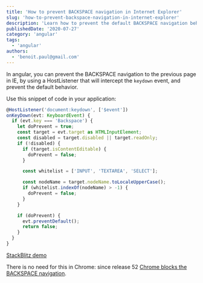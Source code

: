 ```yaml
---
title: 'How to prevent BACKSPACE navigation in Internet Explorer'
slug: 'how-to-prevent-backspace-navigation-in-internet-explorer'
description: 'Learn how to prevent the default BACKSPACE navigation behavior in Internet Explorer, in Angular'
publishedDate: '2020-07-27'
category: 'angular'
tags:
  - 'angular'
authors:
  - 'benoit.paul@gmail.com'
---
```


In angular, you can prevent the BACKSPACE navigation to the previous page in IE, by using a HostListener that will intercept the `keydown` event, and prevent the default behavior.

Use this snippet of code in your application:

```typescript
@HostListener('document:keydown', ['$event'])
onKeyDown(evt: KeyboardEvent) {
  if (evt.key === 'Backspace') {
    let doPrevent = true;
    const target = evt.target as HTMLInputElement;
    const disabled = target.disabled || target.readOnly;
    if (!disabled) {
      if (target.isContentEditable) {
        doPrevent = false;
      }

      const whitelist = ['INPUT', 'TEXTAREA', 'SELECT'];

      const nodeName = target.nodeName.toLocaleUpperCase();
      if (whitelist.indexOf(nodeName) > -1) {
        doPrevent = false;
      }
    }

    if (doPrevent) {
      evt.preventDefault();
      return false;
    }
  }
}
```

[StackBlitz demo](https://stackblitz.com/github/vitamindev/angular-prevent-backspace-navigation-ie)

There is no need for this in Chrome: since release 52 [Chrome blocks the BACKSPACE navigation](https://www.ghacks.net/2016/05/21/chrome-52-blocks-backspace-back-navigation/).
